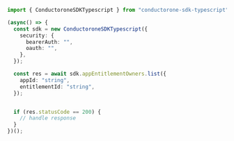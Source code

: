 ```typescript List.ts
import { ConductoroneSDKTypescript } from "conductorone-sdk-typescript";

(async() => {
  const sdk = new ConductoroneSDKTypescript({
    security: {
      bearerAuth: "",
      oauth: "",
    },
  });

  const res = await sdk.appEntitlementOwners.list({
    appId: "string",
    entitlementId: "string",
  });


  if (res.statusCode == 200) {
    // handle response
  }
})();
```
